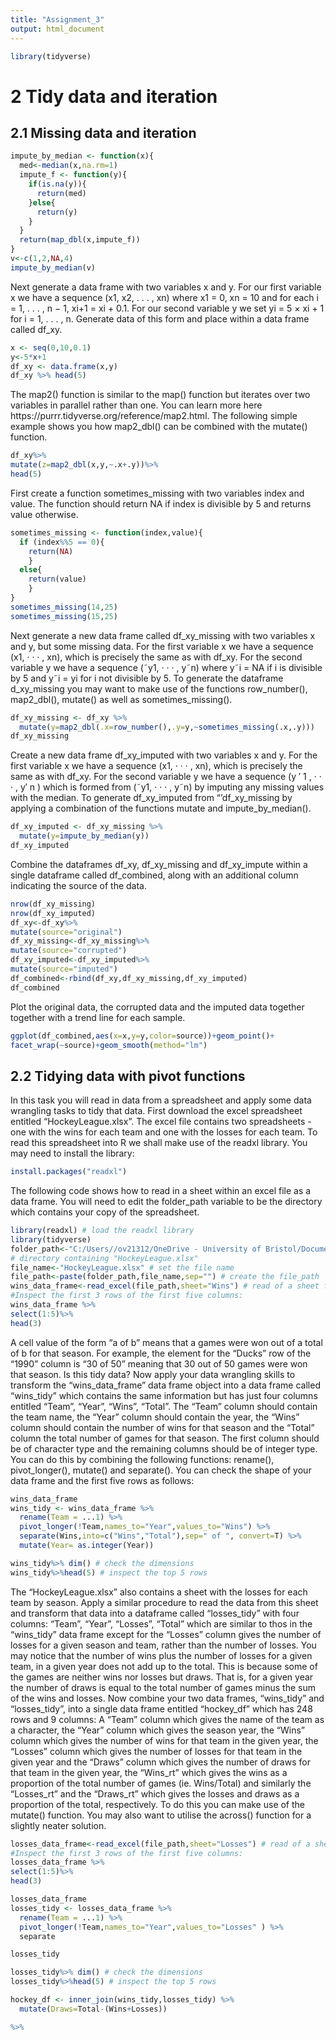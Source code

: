 ```yaml
---
title: "Assignment_3"
output: html_document
---
```

```r
library(tidyverse)
```
# 2 Tidy data and iteration

## 2.1 Missing data and iteration
```r
impute_by_median <- function(x){
  med<-median(x,na.rm=1) 
  impute_f <- function(y){
    if(is.na(y)){
      return(med)
    }else{
      return(y)
    }
  }
  return(map_dbl(x,impute_f))
}
v<-c(1,2,NA,4)
impute_by_median(v)
```

Next generate a data frame with two variables x and y. For our first variable x we have a sequence
(x1, x2, . . . , xn) where x1 = 0, xn = 10 and for each i = 1, . . . , n − 1, xi+1 = xi + 0.1. For our second
variable y we set yi = 5 × xi + 1 for i = 1, . . . , n. Generate data of this form and place within a data frame
called df_xy.

```r
x <- seq(0,10,0.1)
y<-5*x+1
df_xy <- data.frame(x,y)
df_xy %>% head(5)
```

The map2() function is similar to the map() function but iterates over two variables in parallel rather
than one. You can learn more here https://purrr.tidyverse.org/reference/map2.html. The following simple
example shows you how map2_dbl() can be combined with the mutate() function.

```r
df_xy%>%
mutate(z=map2_dbl(x,y,~.x+.y))%>%
head(5)
```

First create a function sometimes_missing with two variables index and value. The function should return
NA if index is divisible by 5 and returns value otherwise.

```r
sometimes_missing <- function(index,value){
  if (index%%5 == 0){
    return(NA)
    }
  else{
    return(value)
    }
}
sometimes_missing(14,25)
sometimes_missing(15,25)
```

Next generate a new data frame called df_xy_missing with two variables x and y, but some missing data.
For the first variable x we have a sequence (x1, · · · , xn), which is precisely the same as with df_xy. For
the second variable y we have a sequence (˜y1, · · · , y˜n) where y˜i = NA if i is divisible by 5 and y˜i = yi for
i not divisible by 5. To generate the dataframe d_xy_missing you may want to make use of the functions
row_number(), map2_dbl(), mutate() as well as sometimes_missing().

```r

df_xy_missing <- df_xy %>%
  mutate(y=map2_dbl(.x=row_number(),.y=y,~sometimes_missing(.x,.y)))
df_xy_missing
```

Create a new data frame df_xy_imputed with two variables x and y. For the first variable x we have a
sequence (x1, · · · , xn), which is precisely the same as with df_xy. For the second variable y we have a
sequence (y
′
1
, · · · , y′
n
) which is formed from (˜y1, · · · , y˜n) by imputing any missing values with the median.
To generate df_xy_imputed from “‘df_xy_missing by applying a combination of the functions mutate and
impute_by_median().

```r
df_xy_imputed <- df_xy_missing %>%
  mutate(y=impute_by_median(y))
df_xy_imputed
```

Combine the dataframes df_xy, df_xy_missing and df_xy_impute within a single dataframe called
df_combined, along with an additional column indicating the source of the data.

```r
nrow(df_xy_missing)
nrow(df_xy_imputed)
df_xy<-df_xy%>%
mutate(source="original")
df_xy_missing<-df_xy_missing%>%
mutate(source="corrupted")
df_xy_imputed<-df_xy_imputed%>%
mutate(source="imputed")
df_combined<-rbind(df_xy,df_xy_missing,df_xy_imputed)
df_combined
```

Plot the original data, the corrupted data and the imputed data together together with a trend line for each
sample.

```r
ggplot(df_combined,aes(x=x,y=y,color=source))+geom_point()+
facet_wrap(~source)+geom_smooth(method="lm")

```
## 2.2 Tidying data with pivot functions

In this task you will read in data from a spreadsheet and apply some data wrangling tasks to tidy that data.
First download the excel spreadsheet entitled “HockeyLeague.xlsx”. The excel file contains two spreadsheets - one with the wins for each team and one with the losses for each team. To read this spreadsheet
into R we shall make use of the readxl library. You may need to install the library:

```r
install.packages("readxl")
```

The following code shows how to read in a sheet within an excel file as a data frame. You will need to edit
the folder_path variable to be the directory which contains your copy of the spreadsheet.

```r
library(readxl) # load the readxl library
library(tidyverse)
folder_path<-"C:/Users//ov21312/OneDrive - University of Bristol/Documents/Rproject/UoBRProject/" # set this to the name of the
# directory containing "HockeyLeague.xlsx"
file_name<-"HockeyLeague.xlsx" # set the file name
file_path<-paste(folder_path,file_name,sep="") # create the file_path
wins_data_frame<-read_excel(file_path,sheet="Wins") # read of a sheet from an xl file
#Inspect the first 3 rows of the first five columns:
wins_data_frame %>%
select(1:5)%>%
head(3)
```
A cell value of the form “a of b” means that a games were won out of a total of b for that season. For
example, the element for the “Ducks” row of the “1990” column is “30 of 50” meaning that 30 out of 50
games were won that season.
Is this tidy data?
Now apply your data wrangling skills to transform the “wins_data_frame” data frame object into a data
frame called “wins_tidy” which contains the same information but has just four columns entitled “Team”,
“Year”, “Wins”, “Total”. The “Team” column should contain the team name, the “Year” column should
contain the year, the “Wins” column should contain the number of wins for that season and the “Total”
column the total number of games for that season. The first column should be of character type and
the remaining columns should be of integer type. You can do this by combining the following functions:
rename(), pivot_longer(), mutate() and separate().
You can check the shape of your data frame and the first five rows as follows:

```r
wins_data_frame
wins_tidy <- wins_data_frame %>%
  rename(Team = ...1) %>%
  pivot_longer(!Team,names_to="Year",values_to="Wins") %>%
  separate(Wins,into=c("Wins","Total"),sep=" of ", convert=T) %>%
  mutate(Year= as.integer(Year))

wins_tidy%>% dim() # check the dimensions
wins_tidy%>%head(5) # inspect the top 5 rows
```

The “HockeyLeague.xlsx” also contains a sheet with the losses for each team by season. Apply a similar
procedure to read the data from this sheet and transform that data into a dataframe called “losses_tidy”
with four columns: “Team”, “Year”, “Losses”, “Total” which are similar to thos in the “wins_tidy” data
frame except for the “Losses” column gives the number of losses for a given season and team, rather than
the number of losses.
You may notice that the number of wins plus the number of losses for a given team, in a given year does not
add up to the total. This is because some of the games are neither wins nor losses but draws. That is, for a
given year the number of draws is equal to the total number of games minus the sum of the wins and losses.
Now combine your two data frames, “wins_tidy” and “losses_tidy”, into a single data frame entitled
“hockey_df” which has 248 rows and 9 columns: A “Team” column which gives the name of the team
as a character, the “Year” column which gives the season year, the “Wins” column which gives the number
of wins for that team in the given year, the “Losses” column which gives the number of losses for that team
in the given year and the “Draws” column which gives the number of draws for that team in the given year,
the “Wins_rt” which gives the wins as a proportion of the total number of games (ie. Wins/Total) and
similarly the “Losses_rt” and the “Draws_rt” which gives the losses and draws as a proportion of the total,
respectively. To do this you can make use of the mutate() function. You may also want to utilise the
across() function for a slightly neater solution.

```r
losses_data_frame<-read_excel(file_path,sheet="Losses") # read of a sheet from an xl file
#Inspect the first 3 rows of the first five columns:
losses_data_frame %>%
select(1:5)%>%
head(3)

losses_data_frame
losses_tidy <- losses_data_frame %>%
  rename(Team = ...1) %>%
  pivot_longer(!Team,names_to="Year",values_to="Losses" ) %>%
  separate 

losses_tidy

losses_tidy%>% dim() # check the dimensions
losses_tidy%>%head(5) # inspect the top 5 rows
```

```r
hockey_df <- inner_join(wins_tidy,losses_tidy) %>%
  mutate(Draws=Total-(Wins+Losses))

%>%
  
```

```r

```

```r

```

```r

```

```r

```

```r

```

```r

```



















